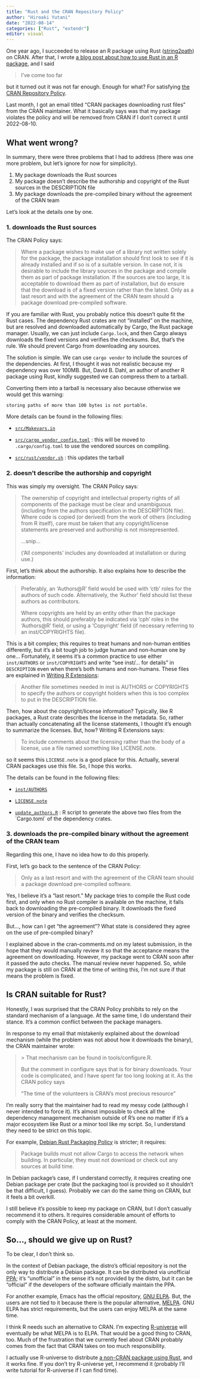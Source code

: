 ```yaml
---
title: "Rust and the CRAN Repository Policy"
author: "Hiroaki Yutani"
date: "2022-08-14"
categories: ["Rust", "extendr"]
editor: visual
---
```


One year ago, I succeeded to release an R package using Rust ([string2path](https://cran.r-project.org/package=string2path)) on CRAN. After that, I wrote [a blog post about how to use Rust in an R package](https://yutani.rbind.io/post/2021-09-21-writing-a-configure-script-for-an-r-package-using-rust/), and I said

> I've come too far

but it turned out it was not far enough. Enough for what? For satisfying [the CRAN Repository Policy](https://cran.r-project.org/web/packages/policies.html).

Last month, I got an email titled "CRAN packages downloading rust files" from the CRAN maintainer. What it basically says was that my package violates the policy and will be removed from CRAN if I don't correct it until 2022-08-10.

## What went wrong?

In summary, there were three problems that I had to address (there was one more problem, but let's ignore for now for simplicity).

1.  My package downloads the Rust sources
2.  My package doesn't describe the authorship and copyright of the Rust sources in the DESCRIPTION file
3.  My package downloads the pre-compiled binary without the agreement of the CRAN team

Let's look at the details one by one.

### 1. downloads the Rust sources

The CRAN Policy says:

> Where a package wishes to make use of a library not written solely for the package, the package installation should first look to see if it is already installed and if so is of a suitable version. In case not, it is desirable to include the library sources in the package and compile them as part of package installation. If the sources are too large, it is acceptable to download them as part of installation, but do ensure that the download is of a fixed version rather than the latest. Only as a last resort and with the agreement of the CRAN team should a package download pre-compiled software.

If you are familiar with Rust, you probably notice this doesn't quite fit the Rust cases. The dependency Rust crates are not "installed" on the machine, but are resolved and downloaded automatically by Cargo, the Rust package manager. Usually, we can just include `Cargo.lock`, and then Cargo always downloads the fixed versions and verifies the checksums. But, that's the rule. We should prevent Cargo from downloading any sources.

The solution is simple. We can use `cargo vendor` to include the sources of the dependencies. At first, I thought it was not realistic because my dependency was over 100MB. But, David B. Dahl, an author of another R package using Rust, kindly suggested we can compress them to a tarball.

Converting them into a tarball is necessary also because otherwise we would get this warning:

```         
storing paths of more than 100 bytes is not portable.
```

More details can be found in the following files:

-   [`src/Makevars.in`](https://github.com/yutannihilation/string2path/blob/6c2c2f7025de913121cbc266638de41be744388a/src/Makevars.in#L13-L19)

-   [`src/cargo_vendor_config.toml`](https://github.com/yutannihilation/string2path/blob/6c2c2f7025de913121cbc266638de41be744388a/src/cargo_vendor_config.toml) : this will be moved to `.cargo/config.toml` to use the vendored sources on compiling.

-   [`src/rust/vendor.sh`](https://github.com/yutannihilation/string2path/blob/6c2c2f7025de913121cbc266638de41be744388a/src/rust/vendor.sh) : this updates the tarball

### 2. doesn't describe the authorship and copyright

This was simply my oversight. The CRAN Policy says:

> The ownership of copyright and intellectual property rights of all components of the package must be clear and unambiguous (including from the authors specification in the DESCRIPTION file). Where code is copied (or derived) from the work of others (including from R itself), care must be taken that any copyright/license statements are preserved and authorship is not misrepresented.
>
> ...snip...
>
> ('All components' includes any downloaded at installation or during use.)

First, let's think about the authorship. It also explains how to describe the information:

> Preferably, an 'Authors\@R' field would be used with 'ctb' roles for the authors of such code. Alternatively, the 'Author' field should list these authors as contributors.
>
> Where copyrights are held by an entity other than the package authors, this should preferably be indicated via 'cph' roles in the 'Authors\@R' field, or using a 'Copyright' field (if necessary referring to an inst/COPYRIGHTS file).

This is a bit complex; this requires to treat humans and non-human entities differently, but it's a bit tough job to judge human and non-human one by one... Fortunately, it seems it's a common practice to use either `inst/AUTHORS` or `inst/COPYRIGHTS` and write "see inst/... for details" in `DESCRIPTION` even when there's both humans and non-humans. These files are explained in [Writing R Extensions](https://cran.r-project.org/doc/manuals/r-release/R-exts.html):

> Another file sometimes needed in inst is AUTHORS or COPYRIGHTS to specify the authors or copyright holders when this is too complex to put in the DESCRIPTION file.

Then, how about the copyright/license information? Typically, like R packages, a Rust crate describes the license in the metadata. So, rather than actually concatenating all the license statements, I thought it's enough to summarize the licenses. But, how? Writing R Extensions says:

> To include comments about the licensing rather than the body of a license, use a file named something like LICENSE.note.

so it seems this `LICENSE.note` is a good place for this. Actually, several CRAN packages use this file. So, I hope this works.

The details can be found in the following files:

-   [`inst/AUTHORS`](https://github.com/yutannihilation/string2path/blob/6c2c2f7025de913121cbc266638de41be744388a/inst/AUTHORS)

-   [`LICENSE.note`](https://github.com/yutannihilation/string2path/blob/6c2c2f7025de913121cbc266638de41be744388a/LICENSE.note)

-   [`update_authors.R`](https://github.com/yutannihilation/string2path/blob/main/update_authors.R) : R script to generate the above two files from the \`Cargo.toml\` of the dependency crates.

### 3. downloads the pre-compiled binary without the agreement of the CRAN team

Regarding this one, I have no idea how to do this properly.

First, let's go back to the sentence of the CRAN Policy:

> Only as a last resort and with the agreement of the CRAN team should a package download pre-compiled software.

Yes, I believe it's a "last resort." My package tries to compile the Rust code first, and only when no Rust compiler is available on the machine, it falls back to downloading the pre-compiled binary. It downloads the fixed version of the binary and verifies the checksum.

But..., how can I get "the agreement"? What state is considered they agree on the use of pre-compiled binary?

I explained above in the cran-comments.md on my latest submission, in the hope that they would manually review it so that the acceptance means the agreement on downloading. However, my package went to CRAN soon after it passed the auto checks. The manual review never happened. So, while my package is still on CRAN at the time of writing this, I'm not sure if that means the problem is fixed.

## Is CRAN suitable for Rust?

Honestly, I was surprised that the CRAN Policy prohibits to rely on the standard mechanism of a language. At the same time, I do understand their stance. It's a common conflict between the package managers.

In response to my email that mistakenly explained about the download mechanism (while the problem was not about how it downloads the binary), the CRAN maintainer wrote:

> \> That mechanism can be found in tools/configure.R.\
>
> But the comment in configure says that is for binary downloads. Your code is complicated, and I have spent far too long looking at it. As the CRAN policy says\
>
> "The time of the volunteers is CRAN's most precious resource"

I'm really sorry that the maintainer had to read my messy code (although I never intended to force it). It's almost impossible to check all the dependency management mechanism outside of R's one no matter if it's a major ecosystem like Rust or a minor tool like my script. So, I understand they need to be strict on this topic.

For example, [Debian Rust Packaging Policy](https://wiki.debian.org/Teams/RustPackaging/Policy) is stricter; it requires:

> Package builds must not allow Cargo to access the network when building. In particular, they must not download or check out any sources at build time.

In Debian package's case, if I understand correctly, it requires creating one Debian package per crate (but the packaging tool is provided so it shouldn't be that difficult, I guess). Probably we can do the same thing on CRAN, but it feels a bit overkill.

I still believe it's possible to keep my package on CRAN, but I don't casually recommend it to others. It requires considerable amount of efforts to comply with the CRAN Policy, at least at the moment.

## So..., should we give up on Rust?

To be clear, I don't think so.

In the context of Debian package, the distro's official repository is not the only way to distribute a Debian package. It can be distributed via unofficial [PPA](https://help.launchpad.net/Packaging/PPA); it's "unofficial" in the sense it's not provided by the distro, but it can be "official" if the developers of the software officially maintain the PPA.

For another example, Emacs has the official repository, [GNU ELPA](https://elpa.gnu.org/). But, the users are not tied to it because there is the popular alternative, [MELPA](https://melpa.org/). GNU ELPA has strict requirements, but the users can enjoy MELPA at the same time.

I think R needs such an alternative to CRAN. I'm expecting [R-universe](https://r-universe.dev/) will eventually be what MELPA is to ELPA. That would be a good thing to CRAN, too. Much of the frustration that we currently feel about CRAN probably comes from the fact that CRAN takes on too much responsibility.

I actually use R-universe to distribute [a non-CRAN package using Rust](https://github.com/yutannihilation/fledgingr), and it works fine. If you don't try R-universe yet, I recommend it (probably I'll write tutorial for R-universe if I can find time).
